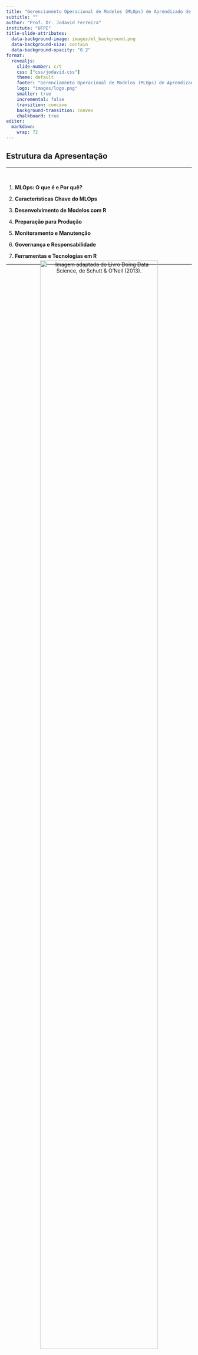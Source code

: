 ```yaml
---
title: "Gerenciamento Operacional de Modelos (MLOps) de Aprendizado de Máquina com R"
subtitle: ""
author: "Prof. Dr. Jodavid Ferreira"
institute: "UFPE"
title-slide-attributes:
  data-background-image: images/ml_background.png
  data-background-size: contain
  data-background-opacity: "0.2"
format:
  revealjs:
    slide-number: c/t
    css: ["css/jodavid.css"]
    theme: default
    footer: "Gerenciamento Operacional de Modelos (MLOps) de Aprendizado de Máquina com R - Jodavid Ferreira"
    logo: "images/logo.png"
    smaller: true
    incremental: false
    transition: concave
    background-transition: convex
    chalkboard: true
editor: 
  markdown: 
    wrap: 72
---
```



## Estrutura da Apresentação

<hr/>
<br/>


1.  **MLOps: O que é e Por quê?**

<p>

2.  **Características Chave do MLOps**

<p>

3.  **Desenvolvimento de Modelos com R**

<p>

4.  **Preparação para Produção**

<p>

5.  **Monitoramento e Manutenção**

<p>

6.  **Governança e Responsabilidade**

<p>

7.  **Ferramentas e Tecnologias em R**

---


##

<div style="margin-top:-40px; text-align: center;">
![Imagem adaptada do Livro Doing Data Science, de Schutt & O’Neil (2013).](images/fluxo_dados.png){.relative width="87%"}
</div>


---

##  

<div style="margin-top:-40px; text-align: center;">
![](images/1706219923427.gif){.relative width="53%"}
</div>


---


## MLOps: O que é e Por quê?
<h4>O Desafio: Da Experimentação à Produção</h4>

<hr/>
<br/>

> "Mais da metade dos modelos Aprendizagem de Máquina criados pelas organizações hoje nunca chegam à produção." - *Introducing MLOps*


<br/>
<br/>

. . .

<h1 style="text-align:center;font-size:100pt;margin-left:-100px;">Por quê?</h1>

<div style="margin-top:-300px; text-align: right;">
<img src="images/imgbin_0ad397d659014deb3dc65832625c56c8.png" width="20%"/>
</div>

----

## MLOps: O que é e Por quê?
<h4>O Desafio: Da Experimentação à Produção</h4>

<hr/>
<br/>

1. **Modelos em Laboratório vs. Realidade:** Um modelo que funciona bem em um notebook com dados estáticos pode falhar em um ambiente de produção com dados dinâmicos.
2. **Complexidade Oculta:** O código de ML é apenas uma pequena parte de um sistema de ML real.

. . . 

![](images/HTMLS.png){fig-align="center" width=65%}

<p style="text-align:center; margin-top:-40px;">Fonte: "Hidden Technical Debt in Machine Learning Systems", Google (2015)</p>

---

## {auto-animate=true}

### MLOps: O que é e Por quê?
<h4>O Ciclo de Vida de ML: Simples vs. Realista</h4>

<hr/>


Atualmente no mercado de trabalho, nomenclaturas estão surgindo para diferenciar as áreas que trabalham com dados.
As mais frequentes atualmente são:


<br/>

* Engenheiro de dados;

<p/>

* Analista de dados;

<p/>

* Cientista de Dados;

<p/>

::: {style="margin-top: 1px;"}
* Engenheiro de Machine Learning;
:::

<p/>
* Prompt engineering;


---

## {auto-animate=true}

### MLOps: O que é e Por quê?
<h4>O Ciclo de Vida de ML: Simples vs. Realista</h4>

<hr/>


Atualmente no mercado de trabalho, nomenclaturas estão surgindo para diferenciar as áreas que trabalham com dados.
As mais frequentes atualmente são:


<br/>

* Engenheiro de dados;

<p/>

* Analista de dados;

<p/>

* Cientista de Dados;

<p/>

::: {style="margin-top: 1px; font-size: 2em; color: red;"}
- **Engenheiro de Machine Learning;**
:::



<p/>
* Prompt engineering;



---

## MLOps: O que é e Por quê?
<h4>O Ciclo de Vida de ML: Simples vs. Realista</h4>

<hr/>

:::: {.columns}
::: {.column}

**Visão Simplista**

![Fonte: Livro Introducing MLOps.](images/visaosimplista.png){fig-align="center"  width="80%"}

:::
::: {.column}

::: {.fragment}
**Visão Realista**

![Fonte: Livro Introducing MLOps.](images/visaorealista.png){fig-align="center" width="80%"}
:::
:::

::::

::: {.notes}
A visão realista envolve múltiplos times (negócios, dados, engenharia, DevOps), diferentes ferramentas e um ciclo contínuo de feedback. Não é um processo linear.
:::

---

## MLOps: O que é e Por quê?
<h4>O que é MLOps?</h4>

<hr/>
<br/>

> **MLOps (Machine Learning Operations) é a padronização e otimização do ciclo de vida para modelos de Aprendizado de Máquina.**

<br/>

. . .


Existe uma área chamada **DevOps** (Desenvolvimento + Operações)
que surgiu para resolver problemas similares no desenvolvimento de software tradicional.
<!-- que pode ser considerado como 
uma união de filosofia, práticas e ferramentas para aumentar a velocidade e a qualidade da entrega de software. -->

<br/>

. . . 

<p style="margin-top:30px;">

<h3 style="text-align:center;">MLOps = DevOps <span style="color:red;">+ Desafios de ML</span></h3>

<p style="margin-top:30px;">

---

## MLOps: O que é e Por quê?
<h4>O que é MLOps?</h4>

<hr/>
<br/>


-   **Dados em constante mudança (Data Drift):** Diferente do código de software, os dados de produção mudam, degradando o modelo.

<p>

-   **Performance do modelo em queda (Concept Drift):** A relação entre as variáveis de entrada e saída pode mudar com o tempo.

<p>

-   **Experimentação:** O ciclo de vida de ML é inerentemente experimental.

<p>

-   **Equipes multidisciplinares:** Envolve cientistas de dados, engenheiros de ML, engenheiros de dados e especialistas de negócio.


---

## MLOps: O que é e Por quê?
<h4>Por que MLOps é Essencial?</h4>

<hr/>
<br/>

-   **Reduzir Riscos:** Garante que os modelos em produção se comportem como esperado, evitando prejuízos financeiros ou de reputação.

<p>

-   **Escalabilidade:** Permite gerenciar de dezenas a milhares de modelos em produção de forma eficiente.

<p>

-   **Reprodutibilidade e Auditoria:** Assegura que cada predição e cada versão do modelo possam ser rastreadas e auditadas.

<p>

-   **Velocidade e Agilidade:** Automatiza o processo de re-treinamento e implantação, permitindo que a empresa responda rapidamente às mudanças do mercado.

<p>


-   **Colaboração:** Cria uma linguagem e um processo comuns para equipes diferentes.

---

## Características Chave do MLOps
<h4>Os 5 Pilares do MLOps</h4>

<hr/>
<br/>


O ciclo de vida de MLOps pode ser dividido em cinco componentes principais, que formam um ciclo contínuo.

<div style="text-align: center; margin-top: -10px;">
<img src="images/path1460.png" width="40%"/>
</div>

<!-- 
```mermaid
graph TD
    A[1. Desenvolvimento] -> B[2. Implantação];
    B -> C[3. Monitoramento];
    C -> D[4. Iteração];
    D -> E[5. Governança];
    C -> A;
    
    subgraph "Ciclo Contínuo"
    A
    B
    C
    D
    end
    
    E -- Controla todo o ciclo -- A;
    E -> B;
    E -> C;
    E -> D;

``` 
-->




---


## Características Chave do MLOps
<h4>1 - Desenvolvimento (Development)</h4>

<hr/>
<br/>

-   **Objetivo de Negócio:** Começa com a definição clara do problema a ser resolvido.

<p>

-   **Análise de Dados:** Exploração, limpeza e preparação dos dados.

<p>

-   **Engenharia de Features:** Criação de variáveis preditivas.

<p>

-   **Treinamento e Avaliação:** Experimentação com diferentes algoritmos e hiperparâmetros.

<p>

-   **Reprodutibilidade:** Versionamento de dados, features e código para garantir que os experimentos possam ser recriados.

----

## Características Chave do MLOps
<h4> 2 - Implantação (Deployment)</h4>

<hr/>
<br/>

-   **"Empacotamento" do Modelo:** Transformar o modelo treinado (ex: um arquivo `.rds` em R) em um artefato implantável.
<p>

-   **Infraestrutura:** Decidir onde o modelo será executado (servidor, nuvem, containers).

<p>

-   **Estratégias de Implantação:**
    -   **Batch Scoring:** Processamento em lote (ex: rodar uma vez por dia).
    -   **Real-Time Scoring:** Predições em tempo real através de uma API.
    -   **Blue-Green, Canary Releases:** Estratégias para implantar novas versões com segurança.

----

## Características Chave do MLOps
<h4> 3 - Monitoramento (Monitoring)</h4>

<hr/>
<br/>


-   **Monitoramento de Infraestrutura (DevOps):** O serviço está no ar? Qual o consumo de CPU/memória?

<p>

-   **Monitoramento do Modelo (MLOps):**
    -   **Data Drift:** Os dados de entrada mudaram? (ex: a média de idade dos clientes aumentou).
    -   **Concept Drift:** A performance do modelo (acurácia, AUC) está caindo?
    -   **Qualidade das Predições:** As predições ainda fazem sentido para o negócio?


----

## Características Chave do MLOps
<h4> 4 - Iteração (Iteration)</h4>

<hr/>
<br/>

-   **O Loop de Feedback:** As informações do monitoramento alimentam o ciclo de volta ao desenvolvimento.

<p>

-   **Retreinamento:** Automatizar o processo de retreinar o modelo com novos dados quando a performance cai.

<p>

-   **Testes A/B:** Comparar a performance de um novo modelo (Challenger) com o modelo atual em produção (Champion).

<p>


-   **Melhoria Contínua:** O objetivo não é apenas manter, mas melhorar a performance dos modelos.

---

## Características Chave do MLOps
<h4>5 - Governança (Governance)</h4>

<hr/>
<br/>

-   **Controle e Conformidade:** Garantir que os modelos sigam regulações (como LGPD) e políticas internas.

<p>

-   **Responsabilidade:** Lidar com vieses (bias), garantir justiça (fairness) e explicabilidade (explainability).

<p>

-   **Segurança:** Proteger os modelos contra ataques e vazamento de dados.

<p>

-   **Auditoria:** Manter um registro completo de quem fez o quê, quando e por quê em todo o ciclo de vida.

---


<br/> <br/> <br/> <br/> <br/>

<hr/>
<h2>Desenvolvimento de Modelos com R</h2>
<hr/>



---

## Desenvolvimento de Modelos com R
<h4>O Ecossistema `tidymodels`</h4>

<hr/>

- `tidymodels` é um conjunto de pacotes `R` para modelagem que compartilham uma filosofia de design, gramática e estruturas de dados consistentes.


- Os pacotes desse ecossistema nos ajuda a seguir as melhores práticas desde o início.


<br>

![](https://www.tidymodels.org/images/tidymodels.png){fig-align="center"}


----

## Desenvolvimento de Modelos com R
<h4>Estrutura do `tidymodels` para MLOps</h4>

<hr/>
<br/>

-   **`rsample`:** Para divisão de dados (treino/validação/teste) e processo de reamostragem e validação cruzada.
-   **`recipes`:** Para pré-processamento dos dados de forma reprodutível. Uma estrutura criada com funções do `recipes` pode ser aplicada consistentemente a novos dados.
-   **`parsnip`:** Uma interface auxilia na criação do pipeline e é possível utilizar diferentes pacotes que possuem métodos.
-   **`tune`:** Para otimização de hiperparâmetros.
-   **`yardstick`:** Para avaliar a performance do modelo com métricas padronizadas.
-   **`workflows`:** Para juntar os procesos anteriores e criação de um pipeline completo, simplificando o processo.

---

## Desenvolvimento de Modelos com R
<h4>Exemplo: Um Workflow Reprodutível</h4>

<hr/>

```r
# 1. Dividir os dados
set.seed(123)
data_split <- initial_split(meus_dados, prop = 0.8)
train_data <- training(data_split)
test_data  <- testing(data_split)

# 2. Criar a receita de pré-processamento
minha_receita <- recipe(target ~ ., data = train_data) |>
  step_impute_median(all_numeric_predictors()) |>
  step_normalize(all_predictors())

# 3. Especificar o modelo
rf_model <- rand_forest(trees = 100) |>
  set_engine("ranger") |>
  set_mode("classification")

# 4. Criar o workflow
meu_workflow <- workflow() |>
  add_recipe(minha_receita) |>
  add_model(rf_model)

# 5. Treinar o modelo
modelo_final <- meu_workflow |> fit(data = train_data)
```

**Benefício MLOps:** O objeto `modelo_final` contém tanto o pré-processamento quanto o modelo. Ele pode ser salvo e aplicado a novos dados de forma consistente.


----


## Desenvolvimento de Modelos com R
<h4>Versionamento: `renv`</h4>

<hr/>
<br/>

> **Problema:** Seu modelo funciona hoje, mas daqui a 6 meses, após atualizar o R ou os pacotes, ele pode *quebrar*, para de funcionar por mudanças na linguagem de programação e pacotes, ou começar a gerar resultados diferentes.


. . .

**A solução:** O pacote `renv` cria uma biblioteca de pacotes isolada e específica para o seu projeto.

-   `renv::init()`: Inicia um novo ambiente.
-   `renv::snapshot()`: Salva o estado atual dos pacotes em um arquivo `renv.lock`.
-   `renv::restore()`: Restaura a biblioteca de pacotes a partir do `renv.lock`.

Isso garante **reprodutibilidade computacional**, um pilar do MLOps. Combine o `renv.lock` com o Git para ter um histórico completo do seu ambiente.

---

## Preparação para Produção
<h4>O que é um "Modelo em Produção"?</h4>

<hr/>
<br/>


> **Modelo em Produção:** É um modelo que está ativamente fazendo predições em dados reais para suportar uma decisão de negócio.

<br/>

. . .

Isso pode significar:

-   **Uma API REST:** Um serviço web que recebe dados e retorna uma predição.
-   **Um Job em Batch:** Um script que roda periodicamente (ex: toda noite) para pontuar uma base de clientes.
-   **Embarcado em uma Aplicação:** O modelo roda dentro de um aplicativo Shiny ou de outro sistema.


----

## Preparação para Produção
<h4>De um Objeto R para um Artefato de Produção</h4>

<hr/>

> **O desafio:** Como pegar o `modelo_final` que criamos no R e torná-lo disponível para outros sistemas?

. . . 

<br/>

<div style="font-size:16pt;">
**1. Salvar o Modelo:**
A forma mais simples é usar `saveRDS()` para salvar o objeto de workflow treinado.

```r
saveRDS(modelo_final, "modelo_final.rds")
```
</div>

. . . 

<div style="font-size:16pt;">

**2. Criar uma API com `plumber`:**
`plumber` transforma funções R em endpoints de uma API web com poucas linhas de código.

```r
# api.R
library(plumber)
library(meus_pacotes)

modelo <- readRDS("modelo_final.rds")

#* @post /predict
function(req, res) {
  new_data <- as.data.frame(req$body)
  predict(modelo, new_data)
}
```

</div>

---

## Preparação para Produção
<h4>`vetiver`: Um Framework MLOps para R</h4>

<hr/>
<br/>

- O pacote `vetiver` foi criado para simplificar o MLOps em R.

- `vetiver` abstrai muitos passos, como criar o endpoint, documentar a API (com OpenAPI/Swagger) e verificar os tipos de dados de entrada.

. . .

```r
library(vetiver)

# 1. Crie um "objeto de modelo" vetiver
v <- vetiver_model(modelo_final, "meu_modelo_rf")

# 2. Versione o modelo em um "board" (ex: uma pasta, S3, etc)
library(pins)
board <- board_folder("model_versions")
vetiver_pin_write(board, v)

# 3. Crie uma API plumber a partir do objeto vetiver
pr() %>%
  vetiver_api(v) %>%
  pr_run()
```

---

## Preparação para Produção
<h4>`vetiver`: Um Framework MLOps para R</h4>

<hr/>
<br/>

![Fonte: https://vetiver.posit.co/](images/ml_ops_cycle.png){fig-align="center" width=60%}

---

## Preparação para Produção
<h4>Containerização com Docker</h4>

<hr/>

Para garantir que a API rode em qualquer lugar, podemos "empacotá-la" em um container Docker.

Nesse caso precisamos de um aquivo chamado **Dockerfile** que descreve o ambiente.

. . .

```dockerfile
# Usar uma imagem base com R e plumber
FROM rstudio/plumber

# Instalar dependências do sistema
RUN apt-get update && apt-get install -y ...

# Copiar o ambiente renv
COPY renv.lock .
COPY renv/ .
RUN R -e "renv::restore()"

# Copiar a API e o modelo
COPY api.R .
COPY modelo_final.rds .

# Expor a porta e rodar a API
EXPOSE 8000
ENTRYPOINT ["R", "-e", "pr <- plumber::plumb('api.R'); pr$run(host='0.0.0.0', port=8000)"]
```

Isso cria um ambiente isolado e 100% reprodutível para o nosso modelo.


---

## Monitoramento e Manutenção
<h4>Por que os Modelos Degradam?</h4>

<hr/>
<br/>

-   **Data Drift (Mudança nos Dados):** A distribuição dos dados de entrada muda.
    -   *Exemplo:* Um modelo de crédito treinado antes de uma crise econômica receberá perfis de clientes muito diferentes durante a crise.

. . .

<p/>

-   **Concept Drift (Mudança no Conceito):** A relação entre as features e o alvo muda.
    -   *Exemplo:* Em um modelo de churn, as razões pelas quais os clientes cancelam um serviço podem mudar devido a um novo concorrente no mercado.

. . .

<p>

-   **Problemas de Engenharia:** Erros no pipeline de dados, dados faltantes, etc.

----

## Monitoramento e Manutenção
<h4>Estratégias de Monitoramento</h4>

<hr/>
<br/>

**1. Logging:**
Cada predição feita pela sua API deve ser registrada. O que logar?

-   **Timestamp:** Quando a predição foi feita.
-   **ID do Modelo:** Qual versão do modelo foi usada.
-   **Features de Entrada:** Os dados que o modelo recebeu.
-   **Predição de Saída:** O resultado do modelo.
-   **(Opcional) Ground Truth:** O resultado real, quando ele se torna disponível.

<br/>

**2. Dashboards de Monitoramento:**
Use ferramentas como **`Shiny`** ou R Markdown para criar dashboards que visualizam as métricas do modelo ao longo do tempo.

----

## Monitoramento e Manutenção
<h4>Métricas de Monitoramento</h4>

<hr/>
<br/>

:::: {.columns}
::: {.column width="50%"}
**Métricas de Performance do Modelo**

(Requerem Ground Truth)

-   Acurácia
-   AUC
-   Kappa
-   Erro médio (para regressão)
-   *Compare a performance atual com a performance na validação.*
:::
::: {.column width="50%"}
**Métricas de Drift de Dados**

(Não requerem Ground Truth)

-   Distribuição das variáveis (histogramas, boxplots).
-   Estatísticas descritivas (média, mediana, desvio padrão).
-   Percentual de valores faltantes.
-   *Compare a distribuição dos dados de produção com a dos dados de treino.*
:::
::::

----

## Monitoramento e Manutenção
<h4>Automação do Retreinamento</h4>

<hr/>

Quando o monitoramento detecta uma queda de performance, o retreinamento pode ser necessário.

. . .

**Estratégias:**

-   **Manual:** Um Estatístico/Cientista de dados é alertado, analisa o problema e decide retreinar.
-   **Agendado:** Retreinar o modelo periodicamente (ex: toda semana) com os dados mais recentes.
-   **Baseado em Gatilho (Trigger-based):** Um script de automação (ex: GitHub Actions) inicia o retreinamento automaticamente quando uma métrica (ex: acurácia) cai abaixo de um limiar.

**Validação do Novo Modelo:** O modelo retreinado deve sempre ser comparado ao modelo antigo em um conjunto de dados de validação. Ele só vai para produção se for melhor.

---

##  Governança e IA Responsável
<h4>O que é IA Responsável (Responsible AI)?</h4>

<hr/>

> É a prática de projetar, desenvolver e implantar sistemas de IA, modelos de Aprendizado de Máquina de forma segura, confiável e ética.

. . .

<p>

**Pilares Principais:**

-   **Justiça (Fairness) e Viés (Bias):** O modelo trata diferentes grupos demográficos de forma justa?

. . .

-   **Explicab. ou Interpretab.:** Conseguimos entender o motivo da predição do modelo?

. . .

-   **Privacidade e Segurança:** Os dados dos usuários estão protegidos?

. . .

-   **Prestação de Contas (Accountability):** Quem é responsável pelos erros de predição do modelo?

. . .

-   **Confiabilidade (Reliability):** O modelo é robusto e se comporta de maneira previsível?

-----

##  Governança e IA Responsável
<h4>Bias (Viés) em Modelos de AM</h4>

<hr/>
<br/>

> "Bias in, bias out."

. . .

Se os dados de treinamento refletem vieses históricos da sociedade, o modelo aprenderá e **amplificará** esses vieses.

. . .

<br/>

**Exemplos:**

-   Um modelo de recrutamento treinado em dados históricos de uma empresa dominada por homens pode aprender a penalizar currículos de mulheres.
-   Um modelo de reconhecimento facial que funciona mal para tons de pele mais escuros por ter sido treinado majoritariamente com rostos de pessoas brancas.

---

##  Governança e IA Responsável
<h4>Ferramentas para IA Responsável em R</h4>

<hr/>
<br/>

-   **`fairness` e `fairmodels`:** Pacotes para auditar e mitigar vieses em modelos de classificação. Eles ajudam a medir se o seu modelo tem performance diferente para diferentes grupos (ex: por gênero, etnia).

. . .

-   **`DALEX` (Descriptive Machine Learning Explanations):** Um pacote para explicabilidade. Permite entender como as variáveis influenciam as predições.
    -   *Feature Importance:* Quais variáveis são mais importantes?
    -   *Partial Dependence Plots:* Como a predição muda ao variar uma feature?

. . .

-   **`lime`:** Para explicações locais (por que *esta* predição específica foi feita?).

. . .

- **`ExplaineR`:** Para utilização do SHAP (SHapley Additive exPlanations), um outro método para explicabilidade.


----

##  Governança e IA Responsável
<h4>Documentação do Modelo</h4>

<hr/>
<br/>

Uma parte crucial da governança é documentar seus modelos. O que documentar?

-   **Objetivo do Modelo:** Qual problema de negócio ele resolve?
-   **Dados Utilizados:** Fonte, descrição das features, período.
-   **Metodologia:** Algoritmo, pré-processamento, métricas de avaliação.
-   **Resultados de Validação:** Performance em diferentes segmentos.
-   **Considerações Éticas:** Análise de bias, limitações do modelo.

. . .

> **`vetiver`** ajuda a gerar automaticamente parte dessa documentação, como as features de entrada esperadas.

<!-- 
---


## Ferramentas e Tecnologias
<h4>O Ecossistema MLOps em R: Resumo</h4>

<hr/>

Podemos mapear os conceitos de MLOps para pacotes específicos do ecossistema R.

![](https://i.imgur.com/Q99sX5h.png){fig-align="center"}

---

-->

## Ferramentas e Tecnologias
<h4>Orquestração com CI/CD</h4>

<hr/>

> **CI/CD (Continuous Integration / Continuous Deployment)** é a automação de todo o fluxo.

. . .

<div style="font-size:18pt;">

**GitHub Actions** é uma ferramenta popular para isso. Podemos criar um workflow que:

1.  **Gatilho (Trigger):** É ativado quando novos dados chegam ou por agendamento.
2.  **Checkout:** Baixa o código do projeto do Git.
3.  **Setup R:** Instala o R e restaura os pacotes com `renv`.
4.  **Retreinar Modelo:** Roda um script R que treina o modelo com os novos dados.
5.  **Avaliar Modelo:** Compara o novo modelo com o antigo.
6.  **Deploy (Condicional):** Se o novo modelo for melhor:
    -   Salva o novo artefato do modelo com `vetiver`/`pins`.
    -   Constrói uma nova imagem Docker.
    -   Implanta a nova imagem em um serviço de nuvem (AWS, Azure, Google Cloud).
</div>

---

## Ferramentas e Tecnologias
<h4>Exemplo de Workflow no GitHub Actions</h4>

<hr/>
<br/>

```yaml
# .github/workflows/retrain-model.yml
name: Retrain and Deploy Model

on:
  schedule:
    - cron: '0 0 * * 1' # Toda segunda-feira à meia-noite

jobs:
  retrain:
    runs-on: ubuntu-latest
    steps:
      - uses: actions/checkout@v3

      - uses: r-lib/actions/setup-r@v2
      - uses: r-lib/actions/setup-renv@v2

      - name: Retrain Model
        run: Rscript -e "source('scripts/retrain.R')"

      - name: Deploy if better
        # Script que compara modelos e faz o deploy
        run: Rscript -e "source('scripts/deploy.R')" 
```

## Conclusão

<hr/>
<br/>

-   **MLOps não é uma ferramenta, é uma cultura:** Combina pessoas, processos e tecnologia para entregar valor com Aprendizado de Máquina de forma sustentável.

. . .

-   **O ciclo de vida é iterativo:** Desenvolvimento, implantação e monitoramento formam um loop contínuo de melhoria.

. . .

-   **O R possui um ecossistema maduro para MLOps:** Ferramentas como `tidymodels`, `renv`, `plumber`, `vetiver` e `shiny` cobrem todo o ciclo de vida.

. . .

-   **Comece pequeno, mas comece certo:** Incorpore boas práticas como versionamento de código e ambiente (`Git` + `renv`) desde o início. Automatize gradualmente.

. . .

-   **IA Responsável é inegociável:** A governança, o controle de viés e a explicabilidade são essenciais para construir confiança e evitar riscos.



-------

##  {background-image="images/ppgest_ufpe.png" background-opacity="1" background-size="contain"}


----

## Referências

<hr/>
<br/>


- Treveil, Mark, et al. Introducing MLOps. O'Reilly Media, 2020.


- Sculley, David, et al. "Hidden technical debt in machine learning systems." Advances in neural information processing systems 28 (2015).


- Kuhn, Max, and Julia Silge. Tidy modeling with R: A framework for modeling in the tidyverse. " O'Reilly Media, Inc.", 2022.


- Wisniewski, Jakub, and Przemyslaw Biecek. "fairmodels: a Flexible Tool for Bias Detection, Visualization, and Mitigation in Binary Classification Models." R J. 14.1 (2022): 227-243.

- vetiver - <https://github.com/rstudio/vetiver-r>



-------

<br/> <br/>

<hr/>

<h1 style="text-align: center;">

OBRIGADO!

</h1>

<hr/>

::: {style="text-align: center"}
Slide produzido com [quarto](https://quarto.org/)
:::

<br/> <br/> <br/>

<h3>Contato:</h3>
<p/>

**Lattes**: [http://lattes.cnpq.br/4617170601890026](http://lattes.cnpq.br/4617170601890026)

**LinkedIn**: [jodavidferreira](https://www.linkedin.com/in/jodavidferreira/)

**Site Pessoal**: <https://jodavid.github.io/>

**e-mail**: <jodavid.ferreira@ufpe.br>

